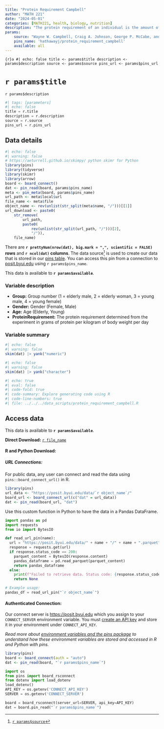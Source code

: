 ```yaml
---
title: "Protein Requirement Campbell"
author: "MATH 221"
date: "2024-05-01"
categories: [MATH221, health, biology, nutrition]
description: "The protein requirement of an individual is the amount of protein they must consume daily to stay in equilibrium. This number varies from individual to individual. Nutritionists often give the protein requirement in terms of grams of good quality protein per kilogram of body weight per day (g P * kg-1 * d-1).\nIt is very difficult and expensive to measure the protein requirement in humans, but research into this area is very important. For example, how much protein should you give to a patient in a health care facility who must be fed enterally (i.e., through a feeding tube)? There are several ways in which nutritionists have tried to measure the protein requirement. Traditionally, they have used a method called Nitrogen Balance.\nIn a nitrogen balance experiment, researchers provide a carefully controlled diet containing prescribed amounts of protein to each subject for an extended period of time.  They then collect data on the amount of protein utilized by the body. This includes collecting and analyzing samples of urine, feces, blood, sweat, tears, exfoliated skin, etc.  Most researchers collect urine and fecal samples and estimate other losses. The protein requirement is estimated as the level of intake required so that the amount of protein consumed is exactly equal to the losses. Because of the difficulty of measuring protein losses, and since protein is essentially the only source for dietary nitrogen, nitrogen is used as a marker for protein.\nA nitrogen balance experiment was conducted to determine if there is a difference in the mean protein requirement of individuals in four groups: \n1. Old men (age 63-81)\n2. Old women (age 63-81)\n3. Young men (age 21-46)\n4. Young women (age 21-46)\nSubjects were provided with a controlled diet for three months and were required to comply with study protocol. The data set gives the measured protein requirements for each of the subjects. "
params: 
    source: "Wayne W. Campbell, Craig A. Johnson, George P. McCabe, and Nadine S. Carnell. Dietary protein requirements of younger and older adults. American Journal of Clinical Nutrition, 88(5):1322-1329, 2008. "
    pins_name: 'hathawayj/protein_requirement_campbell'
    available: all
---
```



```{r}a
#| echo: false
title <- params$title
description <- params$description
source <- params$source
pins_url <- params$pins_url
```

# `r params$title`

`r params$description`

```python
#| tags: [parameters]
#| echo: false
title = r.title
description = r.description
source = r.source
pins_url = r.pins_url

```


## Data details

```r
#| echo: false
#| warning: false
# https://aeturrell.github.io/skimpy/ python skimr for Python
library(pins)
library(tidyverse)
library(skimr)
library(arrow)
board <- board_connect()
dat <- pin_read(board, params$pins_name)
meta <- pin_meta(board, params$pins_name)
url_path <- meta$local$url
file_name <- meta$file
object_name <- rev(unlist(str_split(meta$name, "/")))[[1]]
url_download <- paste0(
    str_remove(
        url_path,
        paste0(
            rev(unlist(str_split(url_path, "/")))[2],
            "/")),
    file_name)
```

There are __`r prettyNum(nrow(dat), big.mark = ",", scientific = FALSE)` rows__ and __`r ncol(dat)` columns__. The data source[^1] is used to create our data that is stored in our [pins table](`r meta$local$url`). You can access this pin from a connection to [posit.byui.edu](https://posit.byui.edu) using ``r params$pins_name``.

This data is available to __`r params$available`__.

### Variable description

- __Group:__ Group number (1 = elderly male, 2 = elderly woman, 3 = young male, 4 = young female)
- __Gender:__ Gender (Female, Male)
- __Age:__ Age (Elderly, Young)
- __ProteinRequirement:__ The protein requirement determined from the experiment in grams of protein per kilogram of body weight per day


### Variable summary

```r
#| echo: false
#| warning: false
skim(dat) |> yank("numeric")
```


```r
#| echo: false
#| warning: false
skim(dat) |> yank("character")
```

```r
#| echo: true
#| eval: false
#| code-fold: true
#| code-summary: Explore generating code using R
#| code-line-numbers: true
#| file: ../../../data_scripts/protein_requirement_campbell.R
```

<!-- ```{python}
#| echo: true
#| eval: false
#| code-fold: true
#| code-summary: Explore generating code using Python
#| code-line-numbers: true
#| file: ../../../data_scripts/YOURFILEPATH
``` -->


## Access data

This data is available to __`r params$available`__.

__Direct Download:__ [`r file_name`](`r url_download`)

#### __R and Python Download:__

##### __URL Connections:__

For public data, any user can connect and read the data using `pins::board_connect_url()` in R.

```r
library(pins)
url_data <- "https://posit.byui.edu/data/`r object_name`/"
board_url <- board_connect_url(c("dat" = url_data))
dat <- pin_read(board_url, "dat")
```

Use this custom function in Python to have the data in a Pandas DataFrame.

```python
import pandas as pd
import requests
from io import BytesIO

def read_url_pin(name):
  url = "https://posit.byui.edu/data/" + name + "/" + name + ".parquet"
  response = requests.get(url)
  if response.status_code == 200:
    parquet_content = BytesIO(response.content)
    pandas_dataframe = pd.read_parquet(parquet_content)
    return pandas_dataframe
  else:
    print(f"Failed to retrieve data. Status code: {response.status_code}")
    return None

# Example usage:
pandas_df = read_url_pin("`r object_name`")
```

#### __Authenticated Connection:__

Our connect server is [https://posit.byui.edu](https://posit.byui.edu/connect/#/content/listing?filter=min_role:viewer&filter=content_type:all&view_type=compact) which you assign to your `CONNECT_SERVER` environment variable. You must [create an API key](https://docs.posit.co/connect/user/api-keys/#api-keys-creating) and store it in your environment under `CONNECT_API_KEY`. 

_Read more about [environment variables and the pins package](../../environment.qmd) to understand how these environment variables are stored and accessed in R and Python with pins._

```r
library(pins)
board <- board_connect(auth = "auto")
dat <- pin_read(board, "`r params$pins_name`")
```


```python
import os
from pins import board_rsconnect
from dotenv import load_dotenv
load_dotenv()
API_KEY = os.getenv('CONNECT_API_KEY')
SERVER = os.getenv('CONNECT_SERVER')

board = board_rsconnect(server_url=SERVER, api_key=API_KEY)
dat = board.pin_read("`r params$pins_name`")
```

[^1]: [`r params$source`](`r params$source`)